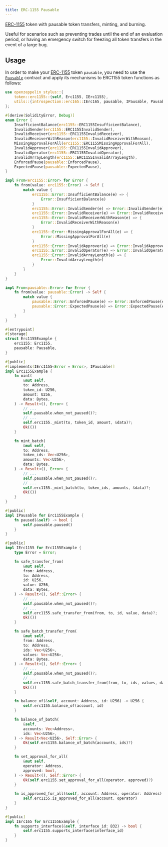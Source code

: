 ```yaml
---
title: ERC-1155 Pausable
---
```


[ERC-1155](erc1155) token with pausable token transfers, minting, and burning.

Useful for scenarios such as preventing trades until the end of an evaluation period, or having an emergency switch for freezing all token transfers in the event of a large bug.

## Usage

In order to make your [ERC-1155](erc1155) token `pausable`, you need to use the [`Pausable`](https://docs.rs/openzeppelin-stylus/0.3.0/openzeppelin_stylus/utils/pausable/index.html) contract and apply its mechanisms to ERC1155 token functions as follows:

```rust
use openzeppelin_stylus::{
    token::erc1155::{self, Erc1155, IErc1155},
    utils::{introspection::erc165::IErc165, pausable, IPausable, Pausable},
};

#[derive(SolidityError, Debug)]
enum Error {
    InsufficientBalance(erc1155::ERC1155InsufficientBalance),
    InvalidSender(erc1155::ERC1155InvalidSender),
    InvalidReceiver(erc1155::ERC1155InvalidReceiver),
    InvalidReceiverWithReason(erc1155::InvalidReceiverWithReason),
    MissingApprovalForAll(erc1155::ERC1155MissingApprovalForAll),
    InvalidApprover(erc1155::ERC1155InvalidApprover),
    InvalidOperator(erc1155::ERC1155InvalidOperator),
    InvalidArrayLength(erc1155::ERC1155InvalidArrayLength),
    EnforcedPause(pausable::EnforcedPause),
    ExpectedPause(pausable::ExpectedPause),
}

impl From<erc1155::Error> for Error {
    fn from(value: erc1155::Error) -> Self {
        match value {
            erc1155::Error::InsufficientBalance(e) => {
                Error::InsufficientBalance(e)
            }
            erc1155::Error::InvalidSender(e) => Error::InvalidSender(e),
            erc1155::Error::InvalidReceiver(e) => Error::InvalidReceiver(e),
            erc1155::Error::InvalidReceiverWithReason(e) => {
                Error::InvalidReceiverWithReason(e)
            }
            erc1155::Error::MissingApprovalForAll(e) => {
                Error::MissingApprovalForAll(e)
            }
            erc1155::Error::InvalidApprover(e) => Error::InvalidApprover(e),
            erc1155::Error::InvalidOperator(e) => Error::InvalidOperator(e),
            erc1155::Error::InvalidArrayLength(e) => {
                Error::InvalidArrayLength(e)
            }
        }
    }
}

impl From<pausable::Error> for Error {
    fn from(value: pausable::Error) -> Self {
        match value {
            pausable::Error::EnforcedPause(e) => Error::EnforcedPause(e),
            pausable::Error::ExpectedPause(e) => Error::ExpectedPause(e),
        }
    }
}

#[entrypoint]
#[storage]
struct Erc1155Example {
    erc1155: Erc1155,
    pausable: Pausable,
}

#[public]
#[implements(IErc1155<Error = Error>, IPausable)]
impl Erc1155Example {
    fn mint(
        &mut self,
        to: Address,
        token_id: U256,
        amount: U256,
        data: Bytes,
    ) -> Result<(), Error> {
        // ...
        self.pausable.when_not_paused()?;
        // ...
        self.erc1155._mint(to, token_id, amount, &data)?;
        Ok(())
    }

    fn mint_batch(
        &mut self,
        to: Address,
        token_ids: Vec<U256>,
        amounts: Vec<U256>,
        data: Bytes,
    ) -> Result<(), Error> {
        // ...
        self.pausable.when_not_paused()?;
        // ...
        self.erc1155._mint_batch(to, token_ids, amounts, &data)?;
        Ok(())
    }
}

#[public]
impl IPausable for Erc1155Example {
    fn paused(&self) -> bool {
        self.pausable.paused()
    }
}

#[public]
impl IErc1155 for Erc1155Example {
    type Error = Error;

    fn safe_transfer_from(
        &mut self,
        from: Address,
        to: Address,
        id: U256,
        value: U256,
        data: Bytes,
    ) -> Result<(), Self::Error> {
        // ...
        self.pausable.when_not_paused()?;
        // ...
        self.erc1155.safe_transfer_from(from, to, id, value, data)?;
        Ok(())
    }

    fn safe_batch_transfer_from(
        &mut self,
        from: Address,
        to: Address,
        ids: Vec<U256>,
        values: Vec<U256>,
        data: Bytes,
    ) -> Result<(), Self::Error> {
        // ...
        self.pausable.when_not_paused()?;
        // ...
        self.erc1155.safe_batch_transfer_from(from, to, ids, values, data)?;
        Ok(())
    }

    fn balance_of(&self, account: Address, id: U256) -> U256 {
        self.erc1155.balance_of(account, id)
    }

    fn balance_of_batch(
        &self,
        accounts: Vec<Address>,
        ids: Vec<U256>,
    ) -> Result<Vec<U256>, Self::Error> {
        Ok(self.erc1155.balance_of_batch(accounts, ids)?)
    }

    fn set_approval_for_all(
        &mut self,
        operator: Address,
        approved: bool,
    ) -> Result<(), Self::Error> {
        Ok(self.erc1155.set_approval_for_all(operator, approved)?)
    }

    fn is_approved_for_all(&self, account: Address, operator: Address) -> bool {
        self.erc1155.is_approved_for_all(account, operator)
    }
}

#[public]
impl IErc165 for Erc1155Example {
    fn supports_interface(&self, interface_id: B32) -> bool {
        self.erc1155.supports_interface(interface_id)
    }
}
```
